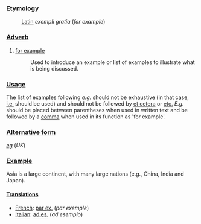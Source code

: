===Etymology===
:[[Latin]] ''exempli gratia'' (''for example'')

===[[Adverb]]===
#[[for example]]
#:Used to introduce an example or list of examples to illustrate what is being discussed.

===[[Usage]]===
The list of examples following ''e.g.'' should not be exhaustive (in that case, [[i.e.]] should be used) and should not be followed by [[et cetera]] or [[et cetera|etc.]]  ''E.g.'' should be placed between parentheses when used in written text and be followed by a [[comma]] when used in its function as 'for example'. 

===[[Alternative form]]===
''[[eg]]'' (''UK'')

===[[Example]]===
Asia is a large continent, with many large nations (e.g., China, India and Japan).

====[[Translation]]s====
*[[French]]: [[par ex.]] (''par exemple'')
*[[Italian]]: [[ad es.]] (''ad esempio'')